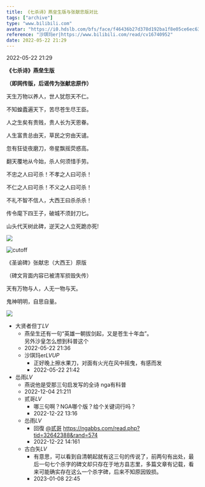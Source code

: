 ```yaml
---
title: 《七杀诗》燕垒生版与张献忠版对比
tags: ["archive"]
type: "www.bilibili.com"
avatar: "https://i0.hdslb.com/bfs/face/f46436b27d378d192ba1f8e05ce6ec63d826459d.jpg"
reference: "沙琪玛er|https://www.bilibili.com/read/cv16740952"
date: 2022-05-22 21:29
---
```


<div className="meta">2022-05-22 21:29</div>

**《七杀诗》燕垒生版**

**（即网传版，后谣传为张献忠原作）**

天生万物以养人，世人犹怨天不仁。

不知蝗蠹遍天下，苦尽苍生尽王臣。

人之生矣有贵贱，贵人长为天恩眷。

人生富贵总由天，草民之穷由天谴。

忽有狂徒夜磨刀，帝星飘摇荧惑高。

翻天覆地从今始，杀人何须惜手劳。

不忠之人曰可杀！不孝之人曰可杀！

不仁之人曰可杀！不义之人曰可杀！

不礼不智不信人，大西王曰杀杀杀！

传令麾下四王子，破城不须封刀匕。

山头代天树此碑，逆天之人立死跪亦死!

![ ](/images/archive/a52b72efc8d96cd435edb4f7b84a3ae747bb0f62.jpg "")

<aside>

![cutoff](/images/archive/bilibilicut.png " ")

</aside>

《圣谕碑》张献忠（大西王）原版

（碑文背面内容已被清军损毁失传）

天有万物与人，人无一物与天。

鬼神明明，自思自量。

![ ](/images/archive/39658ca095744b2ff6c68c8415f47c8b015e7db4.jpg "")

<div className="comment start"></div>

- 大贤者但丁<em data-level="6">LV</em>
    - 燕垒生还有一句“英雄一朝拔剑起，又是苍生十年血”。<br/>另外沙皇怎么想到科普这个
    - 2022-05-22 21:36
    - 沙琪玛er<em data-level="6">LV</em><em>UP</em>
        - 正好晚上擦水果刀，对面有火光在风中摇曳，有感而发
        - 2022-05-22 21:42
- 怂雨<em data-level="6">LV</em>
    - 燕说他是受那三句启发写的全诗 nga有科普
    - 2022-12-04 21:211
    - 贰哥<em data-level="5">LV</em>
        - 哪三句啊？NGA哪个版？给个关键词行吗？
        - 2022-12-22 13:16
    - 怂雨<em data-level="6">LV</em>
        - 回復 [@贰哥](https://random.com) https://ngabbs.com/read.php?tid=32642388&rand=574
        - 2022-12-22 14:161
    - 古白矢<em data-level="6">LV</em>
        - 有意思，可以看到自清朝起就有这三句的传说了，前两句有出处，最后一句七个杀字的碑文却只存在于地方县志里，多篇文章有记载，看来可能确实存在这么一个杀字碑，后来不知原因毁损。
        - 2023-01-08 22:45

<div className="comment end"></div>
